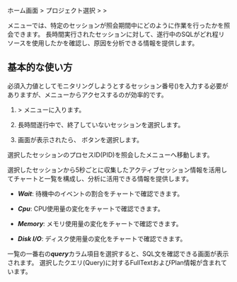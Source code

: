 ホーム画面 &gt; プロジェクト選択 &gt; <Cmdname sid="side_analysis" className="uitext" /> &gt; <Cmdname sid="side_sessionHistory" className="uitext" />

<Cmdname sid="side_sessionHistory" className="uitext" />メニューでは、特定のセッションが照会期間中にどのように作業を行ったかを照会できます。 長時間実行されたセッションに対して、遂行中のSQLがどれ程リソースを使用したかを確認し、原因を分析できる情報を提供します。

## 基本的な使い方

必須入力値としてモニタリングしようとするセッション番号(<Cmdname sid="TTL06802" className="uitext" />)を入力する必要がありますが、<Cmdname sid="side_dbMonitoring" className="uitext" />メニューからアクセスするのが効率的です。

1. <Cmdname sid="side_dashboard" className="uitext" /> &gt; <Cmdname sid="side_dbMonitoring" className="uitext" />メニューに入ります。

2. 長時間遂行中で、終了していないセッションを選択します。

   <InDoc product="postgresql"><ImgLang img='db-session-history-01.png' desc='インスタンスモニタリング' /></InDoc>

   <InDoc product="oracle-pro,oracle"><ImgLang img='db-session-history-oracle-pro-01.png' desc='インスタンスモニタリング' /></InDoc>

3. <Cmdname sid="session_detail" className="uitext" />画面が表示されたら、<Cmdname sid="TTL06721" className="uitext" /> ボタンを選択します。

選択したセッションのプロセスID(PID)を照会した<Cmdname sid="side_sessionHistory" className="uitext" />メニューへ移動します。

<InDoc product="oracle-pro,oracle"><ImgLang img='db-session-history-oracle-pro-03.png' desc='セッション履歴' /></InDoc>

<InDoc product="postgresql"><ImgLang img='db-session-history-03.png' desc='セッション履歴' /></InDoc>

選択したセッションから5秒ごとに収集したアクティブセッション情報を活用してチャートと一覧を構成し、分析に活用できる情報を提供します。 

- ***Wait***: 待機中のイベントの割合をチャートで確認できます。

- ***Cpu***: CPU使用量の変化をチャートで確認できます。

- ***Memory***: メモリ使用量の変化をチャートで確認できます。

- ***Disk I/O***: ディスク使用量の変化をチャートで確認できます。

一覧の一番右の***query***カラム項目を選択すると、SQL文を確認できる<Cmdname sid="TTL06224" className="uitext" />画面が表示されます。 選択したクエリ(Query)に対するFullTextおよびPlan情報が含まれています。
